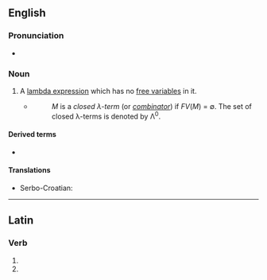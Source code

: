 ==English==
{{wikipedia}}

===Pronunciation===
* {{audio|en|en-us-combinator.ogg|Audio (US)}}

===Noun===
{{en-noun}}

# {{lb|en|computer science}} A [[lambda expression]] which has no [[free variable]]s in it.
#* {{quote-web
|en
|date=1991-12-20
|author=Henk P. Barendregt
|title=Lambda Calculi With Types
|site=ftp.cs.ru.nl
|url=ftp://ftp.cs.ru.nl/pub/CompMath.Found/HBK.ps
|accessdate=2012-07-15
}}
#*: ''M'' is a ''closed &lambda;-term'' (or ''[[combinator]]'') if ''FV''(''M'') = ∅. The set of closed &lambda;-terms is denoted by &Lambda;<sup>0</sup>.

====Derived terms====
* {{l|en|supercombinator}}

====Translations====
{{trans-top|lambda expression with no free variables}}
* Serbo-Croatian: {{t+|sh|kombinator|m}}
{{trans-mid}}
{{trans-bottom}}

----

==Latin==

===Verb===
{{la-verb-form|combīnātor}}

# {{inflection of|la|combīnō||2|s|futr|pasv|impr}}
# {{inflection of|la|combīnō||3|s|futr|pasv|impr}}